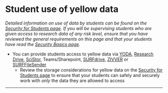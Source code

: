 

# Student use of yellow data

*Detailed information on use of data by students can be found on the [Security for Students page](https://fgb-rdm.nl/Security/SecurityForStudents.html){target="_blank"}. If you will be supervising students who are given access to research data of any risk level, ensure that you have reviewed the general requirements on this page and that your students have read the [Security Basics page](https://fgb-rdm.nl/Security/SecurityBasics.html){target="_blank"}.*

-   You can provide students access to yellow data via [YODA](https://rdm.vu.nl/topics/yoda.html){target="_blank"}, [Research Drive](https://rdm.vu.nl/topics/researchdrive.html){target="_blank"}, [SciStor](https://rdm.vu.nl/topics/scistor.html){target="_blank"}, Teams/Sharepoint, [SURFdrive](https://services.vu.nl/esc?id=kb_article&sysparm_article=KB0012728){target="_blank"}, [ZIVVER](https://services.vu.nl/esc?id=kb_article&sysparm_article=KB0012860){target="_blank"} or [SURFFileSender](https://www.surf.nl/en/surffilesender-send-large-files-securely-and-encrypted){target="_blank"}
    -   Review the storage considerations for yellow data on the [Security for Students page](https://fgb-rdm.nl/Security/SecurityForStudents.html#storage){target="_blank"} to ensure that your students can safely and securely work with *only* the data they are allowed to access

------------------------------------------------------------------------

<br>
